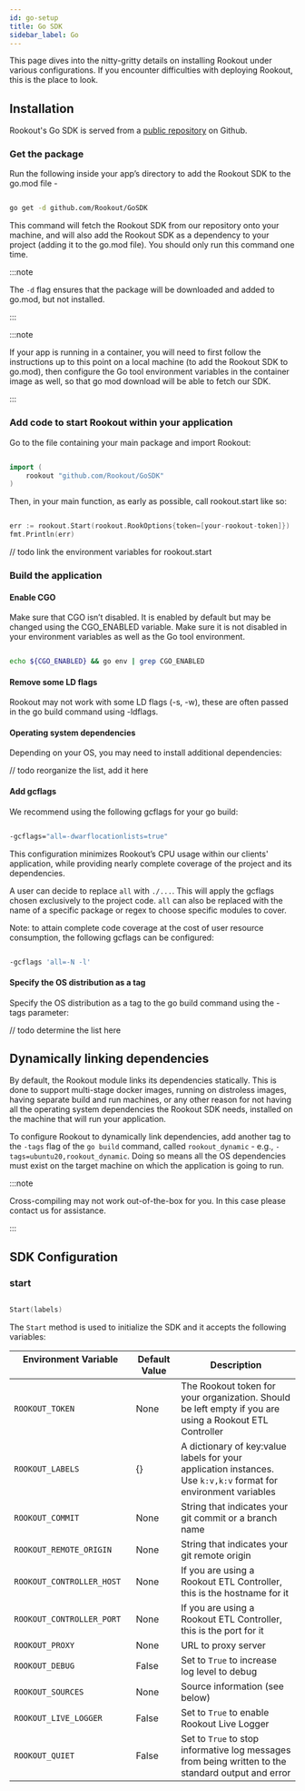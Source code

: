 ```yaml
---
id: go-setup
title: Go SDK
sidebar_label: Go
---
```

This page dives into the nitty-gritty details on installing Rookout under various configurations. If you encounter difficulties with deploying Rookout, this is the place to look.

## Installation

Rookout's Go SDK is served from a [public repository](github.com/Rookout/GoSDK) on Github. 

### Get the package

Run the following inside your app’s directory to add the Rookout SDK to the go.mod file - 

```bash

go get -d github.com/Rookout/GoSDK

```

This command will fetch the Rookout SDK from our repository onto your machine, and will also add the Rookout SDK as a dependency to your project (adding it to the go.mod file). You should only run this command one time.

:::note 

The `-d` flag ensures that the package will be downloaded and added to go.mod, but not installed.

:::

:::note 

If your app is running in a container, you will need to first follow the instructions up to this point on a local machine (to add the Rookout SDK to go.mod), then configure the Go tool environment variables in the container image as well, so that go mod download will be able to fetch our SDK.

:::

### Add code to start Rookout within your application

Go to the file containing your main package and import Rookout:

```go

import (
    rookout "github.com/Rookout/GoSDK"
)

```

Then, in your main function, as early as possible, call rookout.start like so:

```go 

err := rookout.Start(rookout.RookOptions{token=[your-rookout-token]})
fmt.Println(err)

```

// todo link the environment variables for rookout.start

### Build the application

#### Enable CGO

Make sure that CGO isn’t disabled. It is enabled by default but may be changed using the CGO_ENABLED variable. Make sure it is not disabled in your environment variables as well as the Go tool environment. 

```bash

echo ${CGO_ENABLED} && go env | grep CGO_ENABLED

```

#### Remove some LD flags

Rookout may not work with some LD flags (-s, -w), these are often passed in the go build command using -ldflags.

#### Operating system dependencies

Depending on your OS, you may need to install additional dependencies: 

// todo reorganize the list, add it here 

#### Add gcflags 

We recommend using the following gcflags for your go build: 

```bash

-gcflags="all=-dwarflocationlists=true"

```

This configuration minimizes Rookout’s CPU usage within our clients' application, while providing nearly complete coverage of the project and its dependencies. 

A user can decide to replace `all` with `./...`. This will apply the gcflags chosen exclusively to the project code. `all` can also be replaced with the name of a specific package or regex to choose specific modules to cover.

Note: to attain complete code coverage at the cost of user resource consumption, the following gcflags can be configured: 

```bash

-gcflags 'all=-N -l'

```

#### Specify the OS distribution as a tag

Specify the OS distribution as a tag to the go build command using the -tags parameter:

// todo determine the list here

## Dynamically linking dependencies 

By default, the Rookout module links its dependencies statically. This is done to support multi-stage docker images, running on distroless images, having separate build and run machines, or any other reason for not having all the operating system dependencies the Rookout SDK needs, installed on the machine that will run your application.

To configure Rookout to dynamically link dependencies, add another tag to the `-tags` flag of the `go build` command, called `rookout_dynamic` - e.g., `-tags=ubuntu20,rookout_dynamic`. Doing so means all the OS dependencies must exist on the target machine on which the application is going to run.

:::note 

Cross-compiling may not work out-of-the-box for you. In this case please contact us for assistance.

:::

## SDK Configuration 

### start

```go 

Start(labels)
```
The `Start` method is used to initialize the SDK and it accepts the following variables:

| Environment Variable                        | Default Value | Description                                                                                                            |
| ------------------------------------------- | ------------- | ---------------------------------------------------------------------------------------------------------------------- |
| `ROOKOUT_TOKEN`                             | None          | The Rookout token for your organization. Should be left empty if you are using a Rookout ETL Controller                |
| `ROOKOUT_LABELS`                            | {}            | A dictionary of key:value labels for your application instances. Use `k:v,k:v` format for environment variables        |
| `ROOKOUT_COMMIT`                            | None          | String that indicates your git commit or a branch name                                                                 |
| `ROOKOUT_REMOTE_ORIGIN`                     | None          | String that indicates your git remote origin                                                                           |
| `ROOKOUT_CONTROLLER_HOST`                   | None          | If you are using a Rookout ETL Controller, this is the hostname for it                                                 |
| `ROOKOUT_CONTROLLER_PORT`                   | None          | If you are using a Rookout ETL Controller, this is the port for it                                                     |
| `ROOKOUT_PROXY`                             | None          | URL to proxy server                                                                                                    |
| `ROOKOUT_DEBUG`                             | False         | Set to `True` to increase log level to debug                                                                           |
| `ROOKOUT_SOURCES`                           | None          | Source information (see below)                                                                                         |
| `ROOKOUT_LIVE_LOGGER`                       | False         | Set to `True` to enable Rookout Live Logger                                                                            |
| `ROOKOUT_QUIET`                             | False         | Set to `True` to stop informative log messages from being written to the standard output and error                     |
